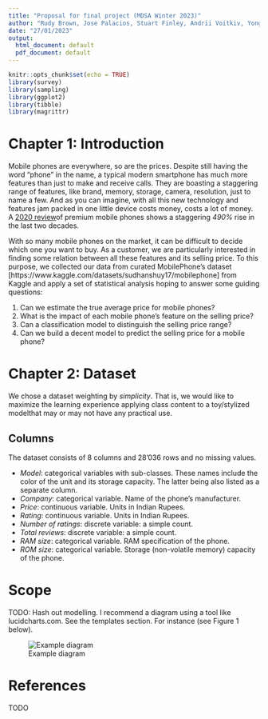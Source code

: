 ```yaml
---
title: "Proposal for final project (MDSA Winter 2023)"
author: "Rudy Brown, Jose Palacios, Stuart Finley, Andrii Voitkiv, Yongpeng Fu"
date: "27/01/2023"
output:
  html_document: default
  pdf_document: default
---
```


```r
knitr::opts_chunk$set(echo = TRUE)
library(survey)
library(sampling)
library(ggplot2)
library(tibble)
library(magrittr)
```


\pagebreak

# Chapter 1: Introduction

Mobile phones are everywhere, so are the prices. Despite still having the word "phone" in the name, a typical modern smartphone has much more features than just to make and receive calls. They are boasting a staggering range of features, like brand, memory, storage, camera, resolution, just to name a few. And as you can imagine, with all this new technology and features jam packed in one little device costs money, costs a lot of money. A [2020 review](https://www.thisismoney.co.uk/money/bills/article-8548235/High-end-mobile-phones-price-soared-490-20-years.html)of premium mobile phones shows a staggering _490%_ rise in the last two decades.

With so many mobile phones on the market, it can be difficult to decide which one you want to buy. As a customer, we are particularly interested in finding some relation between all these features and its selling price. To this purpose, we collected our data from curated MobilePhone's dataset [https://www.kaggle.com/datasets/sudhanshuy17/mobilephone] from Kaggle and apply a set of statistical analysis hoping to answer some guiding questions:

1. Can we estimate the true average price for mobile phones?
2. What is the impact of each mobile phone's feature on the selling price?
3. Can a classification model to distinguish the selling price range?
3. Can we build a decent model to predict the selling price for a mobile phone?



# Chapter 2: Dataset

We chose a dataset weighting by *simplicity*. That is, we would like to maximize the learning experience applying class content to a toy/stylized modelthat may or may not have any practical use.

## Columns

The dataset consists of 8 columns and 28'036 rows and no missing values.

* *Model*: categorical variables with sub-classes. These names include the color of the unit
and its storage capacity. The latter being also listed as a separate column.
* *Company*: categorical variable. Name of the phone's manufacturer.
* *Price*: continuous variable. Units in Indian Rupees.
* *Rating*: continuous variable. Units in Indian Rupees.
* *Number of ratings*: discrete variable: a simple count.
* *Total reviews*: discrete variable: a simple count.
* *RAM size*: categorical variable. RAM specification of the phone.
* *ROM size*: categorical variable. Storage (non-volatile memory) capacity of the phone.

# Scope

TODO: Hash out modelling. I recommend a diagram using a tool like lucidcharts.com. 
See the templates section. For instance (see Figure 1 below).

![Example diagram](sample_analysis.png)

# References

TODO
